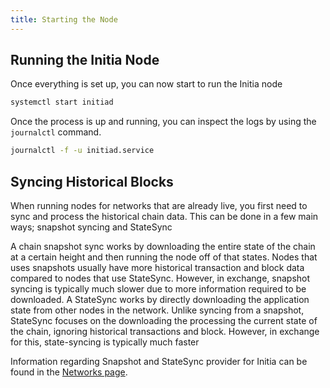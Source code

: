 ```yaml
---
title: Starting the Node
---
```


## Running the Initia Node

Once everything is set up, you can now start to run the Initia node

```sh
systemctl start initiad
```

Once the process is up and running, you can inspect the logs by using the `journalctl` command.

```sh
journalctl -f -u initiad.service
```

## Syncing Historical Blocks

When running nodes for networks that are already live, you first need to sync and process the historical chain data. This can be done in a few main ways; snapshot syncing and StateSync

<Tabs>  
  <Tab title="Snapshots">
    A chain snapshot sync works by downloading the entire state of the chain at a certain height and then running the node off of that states. Nodes that uses snapshots usually have more historical transaction and block data compared to nodes that use StateSync. However, in exchange, snapshot syncing is typically much slower due to more information required to be downloaded.
  </Tab>
  <Tab title="StateSync">
  A StateSync works by directly downloading the application state from other nodes in the network. Unlike syncing from a snapshot, StateSync focuses on the downloading the processing the current state of the chain, ignoring historical transactions and block. However, in exchange for this, state-syncing is typically much faster
  </Tab>
</Tabs>

Information regarding Snapshot and StateSync provider for Initia can be found in the [Networks page](/resources/developer/initia-l1).
